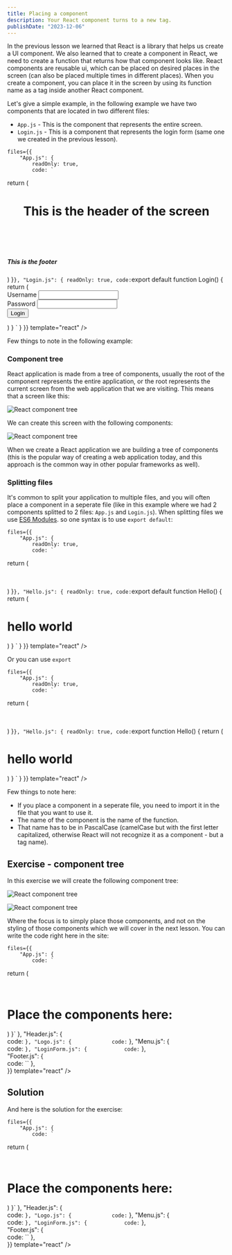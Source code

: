 ```yaml
---
title: Placing a component
description: Your React component turns to a new tag.
publishDate: "2023-12-06"
---
```


In the <Link className="duration-100 leading-normal transition ease-in hover:border-opacity-100 border-opacity-0 inline border-link border-b text-green" href="/en/course/react/component">previous lesson</Link> we learned that React is a library that helps us create a UI component.
We also learned that to create a component in React, we need to create a function that returns how that component looks like.
React components are reusable ui, which can be placed on desired places in the screen (can also be placed multiple times in different places).
When you create a component, you can place it in the screen by using its function name as a tag inside another React component.

Let's give a simple example, in the following example we have two components that are located in two different files:
- `App.js` - This is the component that represents the entire screen.
- `Login.js` - This is a component that represents the login form (same one we created in the previous lesson).

<div className="mt-5">
<Sandpack 
	
	files={{
		"App.js": {
			readOnly: true,
			code: `

  return (
		<div>
			<header>
				<h1>This is the header of the screen</h1>				
			</header>
			<Login />
			<footer>
				<h5>This is the footer</h5>
			</footer>
		</div>
  )
}`
		},
		"Login.js": {
			readOnly: true,
			code: `export default function Login() {
	return (
		<form>
			<div>
				<label>Username</label>
				<input type="text" />
			</div>
			<div>
				<label>Password</label>
				<input type="password" />
			</div>
			<div>
				<button type="submit">Login</button>
			</div>
		</form>
	)
}
`
		}
	}}
	template="react" 
/>
</div>

Few things to note in the following example:

### Component tree

React application is made from a tree of components, usually the root of the component represents the entire application, or the root represents the current screen from the web application that we are visiting. This means that a screen like this:

![React component tree](https://raw.githubusercontent.com/ywarezk/academeez/main/content/en/course/react/component-tag/tree.png)

We can create this screen with the following components:

![React component tree](https://raw.githubusercontent.com/ywarezk/academeez/main/content/en/course/react/component-tag/components.png)

When we create a React application we are building a tree of components (this is the popular way of creating a web application today, and this approach is the common way in other popular frameworks as well).

### Splitting files

It's common to split your application to multiple files, and you will often place a component in a seperate file (like in this example where we had 2 components splitted to 2 files: `App.js` and `Login.js`).
When splitting files we use [ES6 Modules](https://developer.mozilla.org/en-US/docs/Web/JavaScript/Guide/Modules). so one syntax is to use `export default`:

<div className="mt-5">
<Sandpack 
	
	files={{
		"App.js": {
			readOnly: true,
			code: `

  return (
		<div>			
			<Hello />			
		</div>
  )
}`
		},
		"Hello.js": {
			readOnly: true,
			code: `export default function Hello() {
	return (
		<h1>
			hello world
		</h1>
	)
}
`
		}
	}}
	template="react" 
/>
</div>

Or you can use `export`

<div className="mt-5">
<Sandpack 
	
	files={{
		"App.js": {
			readOnly: true,
			code: `

  return (
		<div>			
			<Hello />			
		</div>
  )
}`
		},
		"Hello.js": {
			readOnly: true,
			code: `export function Hello() {
	return (
		<h1>
			hello world
		</h1>
	)
}
`
		}
	}}
	template="react" 
/>
</div>

Few things to note here:
- If you place a component in a seperate file, you need to import it in the file that you want to use it.
- The name of the component is the name of the function.
- That name has to be in PascalCase (camelCase but with the first letter capitalized, otherwise React will not recognize it as a component - but a tag name).

## Exercise - component tree

In this exercise we will create the following component tree:

![React component tree](https://raw.githubusercontent.com/ywarezk/academeez/main/content/en/course/react/component-tag/tree.png)

![React component tree](https://raw.githubusercontent.com/ywarezk/academeez/main/content/en/course/react/component-tag/components.png)

Where the focus is to simply place those components, and not on the styling of those components which we will cover in the next lesson.
You can write the code right here in the site: 

<div className="mt-5">
<Sandpack 
	
	files={{
		"App.js": {			
			code: `


  return (
		<div>			
			<h1>Place the components here:</h1>
		</div>
  )
}`
		},
		"Header.js": {			
			code: ``
		},
		"Logo.js": {			
			code: ``
		},
		"Menu.js": {			
			code: ``
		},
		"LoginForm.js": {			
			code: ``
		},		
		"Footer.js": {			
			code: ``
		},		
	}}
	template="react" 
/>
</div>

## Solution

And here is the solution for the exercise:

<div className="mt-5">
<Sandpack 
	
	files={{
		"App.js": {			
			code: `


  return (
		<div>			
			<h1>Place the components here:</h1>
		</div>
  )
}`
		},
		"Header.js": {			
			code: ``
		},
		"Logo.js": {			
			code: ``
		},
		"Menu.js": {			
			code: ``
		},
		"LoginForm.js": {			
			code: ``
		},		
		"Footer.js": {			
			code: ``
		},		
	}}
	template="react" 
/>
</div>
